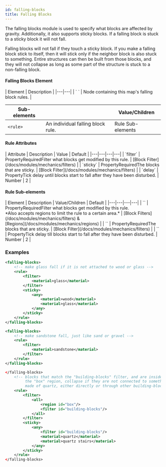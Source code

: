 ```yaml
---
id: falling-blocks
title: Falling Blocks
---
```


The falling blocks module is used to specify what blocks are affected by gravity. 
Additionally, it also supports sticky blocks. 
If a falling block is stuck to a sticky block it will not fall.

Falling blocks will not fall if they touch a sticky block. 
If you make a falling block stick to itself, then it will stick only if the neighbor block is also stuck to something. 
Entire structures can then be built from those blocks, and they will not collapse as long as some part of the structure is stuck to a non-falling block.

#### Falling Blocks Element

<div className="table-container">
  | Element | Description |
  |---|---|
  | `<falling-blocks> </falling-blocks>` | Node containing this map's falling block rules. |

  | Sub-elements || Value/Children |
  |---|---|---|
  | `<rule>` | An individual falling block rule. | <span className="badge badge--secondary">Rule Sub-elements</span> |
</div>

#### Rule Attributes

<div className="table-container">
  | Attribute | Description | Value | Default |
  |---|---|---|---|
  | `filter` | <span className="badge badge--secondary" title="Can be either this attribute or a sub-element.">Property</span><span className="badge badge--danger">Required</span>Filter what blocks get modified by this rule. | [Block Filter](/docs/modules/mechanics/filters) |
  | `sticky` | <span className="badge badge--secondary" title="Can be either this attribute or a sub-element.">Property</span><span className="badge badge--danger">Required</span>The blocks that are sticky. | [Block Filter](/docs/modules/mechanics/filters) |
  | `delay` | <span className="badge badge--secondary" title="Can be either this attribute or a sub-element.">Property</span>Tick delay until blocks start to fall after they have been disturbed. | <span className="badge badge--primary">Number</span> | 2 |
</div>

#### Rule Sub-elements

<div className="table-container">
  | Element | Description | Value/Children | Default |
  |---|---|---|---|
  | `<filter>` | <span className="badge badge--secondary" title="Can be either this attribute or a sub-element.">Property</span><span className="badge badge--danger">Required</span>Filter what blocks get modified by this rule.<br />*Also accepts regions to limit the rule to a certain area.* | [Block Filters](/docs/modules/mechanics/filters) &amp;<br />[Regions](/docs/modules/mechanics/regions) |
  | `<sticky>` | <span className="badge badge--secondary" title="Can be either this attribute or a sub-element.">Property</span><span className="badge badge--danger">Required</span>The blocks that are sticky. | [Block Filter](/docs/modules/mechanics/filters) |
  | `<delay>` | <span className="badge badge--secondary" title="Can be either this attribute or a sub-element.">Property</span>Tick delay till blocks start to fall after they have been disturbed. | <span className="badge badge--primary">Number</span> | 2 |
</div>

### Examples

```xml
<falling-blocks>
    <!-- make glass fall if it is not attached to wood or glass -->
    <rule>
        <filter>
            <material>glass</material>
        </filter>
        <sticky>
            <any>
                <material>wood</material>
                <material>glass</material>
            </any>
        </sticky>
    </rule>
</falling-blocks>
```

```xml
<falling-blocks>
    <!-- make sandstone fall, just like sand or gravel -->
    <rule>
        <filter>
            <material>sandstone</material>
        </filter>
    </rule>
</falling-blocks>
```

```xml
</falling-blocks>
    <!-- blocks that match the "building-blocks" filter, and are inside
         the "box" region, collapse if they are not connected to something
         made of quartz, either directly or through other building-blocks -->
    <rule>
        <filter>
            <all>
                <region id="box"/>
                <filter id="building-blocks"/>
            </all>
        </filter>
        <sticky>
            <any>
                <filter id="building-blocks"/>
                <material>quartz</material>
                <material>quartz stairs</material>
            </any>
        </sticky>
    </rule>
</falling-blocks>
```
